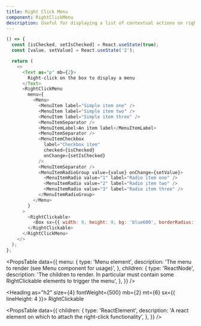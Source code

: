 ```yaml
---
title: Right Click Menu
component: RightClickMenu
description: Useful for displaying a list of contextual actions on right click.
---
```


```js live removeFragment
() => {
  const [isChecked, setIsChecked] = React.useState(true);
  const [value, setValue] = React.useState('2');

  return (
    <>
      <Text as="p" mb={2}>
        Right-click on the box to display a menu
      </Text>
      <RightClickMenu
        menu={
          <Menu>
            <MenuItem label="Simple item one" />
            <MenuItem label="Simple item two" />
            <MenuItem label="Simple item three" />
            <MenuItemSeparator />
            <MenuItemLabel>An item label</MenuItemLabel>
            <MenuItemSeparator />
            <MenuItemCheckbox
              label="Checkbox item"
              checked={isChecked}
              onChange={setIsChecked}
            />
            <MenuItemSeparator />
            <MenuItemRadioGroup value={value} onChange={setValue}>
              <MenuItemRadio value="1" label="Radio item one" />
              <MenuItemRadio value="2" label="Radio item two" />
              <MenuItemRadio value="3" label="Radio item three" />
            </MenuItemRadioGroup>
          </Menu>
        }
      >
        <RightClickable>
          <Box sx={{ width: 9, height: 9, bg: 'blue600', borderRadius: 1 }} />
        </RightClickable>
      </RightClickMenu>
    </>
  );
};
```

<PropsTable
  data={{
    menu: {
      type: 'Menu element',
      description: 'The menu to render (see Menu component for usage)',
    },
    children: {
      type: 'ReactNode',
      description:
        'The children to render. In particular must contain some RightClickable elements to trigger the menu',
    },
  }}
/>


<Heading as="h2" size={4} fontWeight={500} mb={2} mt={6} sx={{ lineHeight: 4 }}>
  RightClickable
</Heading>


<PropsTable
  data={{
    children: {
      type: 'ReactElement',
      description:
        'A react element on which to attach the right-click functionality',
    },
  }}
/>
